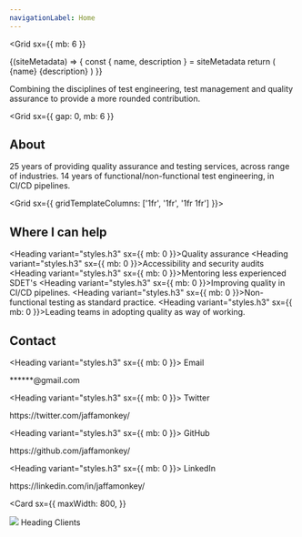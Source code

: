 ```yaml
---
navigationLabel: Home
---
```



<Grid
  sx={{
    mb: 6
  }}
>

<SiteMetaData>
  {(siteMetadata) => {
    const { name, description } = siteMetadata
    return (
      <Fragment>
        <Heading variant="styles.h1">{name}</Heading>
        <Text>{description}</Text>
      </Fragment>
    )
  }}
</SiteMetaData>



<Alert variant="success">Combining the disciplines of test engineering, test management and quality assurance to provide a more rounded contribution.</Alert>

</Grid>

<Grid
  sx={{
    gap: 0,
    mb: 6
  }}
>

## About

25 years of providing quality assurance and testing services, across range of industries. 
14 years of functional/non-functional test engineering, in CI/CD pipelines.

</Grid>

<Grid sx={{ gridTemplateColumns: ['1fr', '1fr', '1fr 1fr'] }}>  

<Box>

## Where I can help

<Heading variant="styles.h3" sx={{ mb: 0 }}>Quality assurance</Heading>
<Heading variant="styles.h3" sx={{ mb: 0 }}>Accessibility and security audits</Heading>
<Heading variant="styles.h3" sx={{ mb: 0 }}>Mentoring less experienced SDET's</Heading>
<Heading variant="styles.h3" sx={{ mb: 0 }}>Improving quality in CI/CD pipelines.</Heading>
<Heading variant="styles.h3" sx={{ mb: 0 }}>Non-functional testing as standard practice.</Heading>
<Heading variant="styles.h3" sx={{ mb: 0 }}>Leading teams in adopting quality as way of working.</Heading>
</Box>
<Box>

## Contact

<Heading variant="styles.h3" sx={{ mb: 0 }}>
  Email
</Heading>
<Link href="mailto:paullittlebury@gmail.com" variant="styles.a">
  ******@gmail.com
</Link>

<Heading variant="styles.h3" sx={{ mb: 0 }}>
  Twitter
</Heading>
<Link href="https://twitter.com/PaulieScanlon/" variant="styles.a">
  https://twitter.com/jaffamonkey/
</Link>

<Heading variant="styles.h3" sx={{ mb: 0 }}>
  GitHub
</Heading>
<Link href="https://github.com/PaulieScanlon/" variant="styles.a">
  https://github.com/jaffamonkey/
</Link>

<Heading variant="styles.h3" sx={{ mb: 0 }}>
  LinkedIn
</Heading>
<Link href="https://www.linkedin.com/in/jaffamonkey/" variant="styles.a">
  https://linkedin.com/in/jaffamonkey/
</Link>

</Box>

<Card
  sx={{
    maxWidth: 800,
  }}
>
  <Image src="https://condescending-jepsen-e639a6.netlify.app/images/clients.png" />
  <Box p={3}>
    <Heading variant="styles.h4">Heading</Heading>
    <Text>Clients</Text>
  </Box>
</Card>

</Grid>
